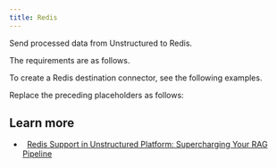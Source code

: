 ```yaml
---
title: Redis
---
```



<FirstTimeAPIDestinationConnector />

Send processed data from Unstructured to Redis.

The requirements are as follows.


<RedisPrerequisites />

To create a Redis destination connector, see the following examples.


<CodeGroup>
    <RedisSDK />
    <RedisAPIRESTCreate />
</CodeGroup>

Replace the preceding placeholders as follows:


<RedisAPIPlaceholders />

## Learn more

- <Icon icon="blog" />&nbsp;&nbsp;[Redis Support in Unstructured Platform: Supercharging Your RAG Pipeline](https://unstructured.io/blog/redis-support-in-unstructured-platform-supercharging-your-rag-pipeline)

